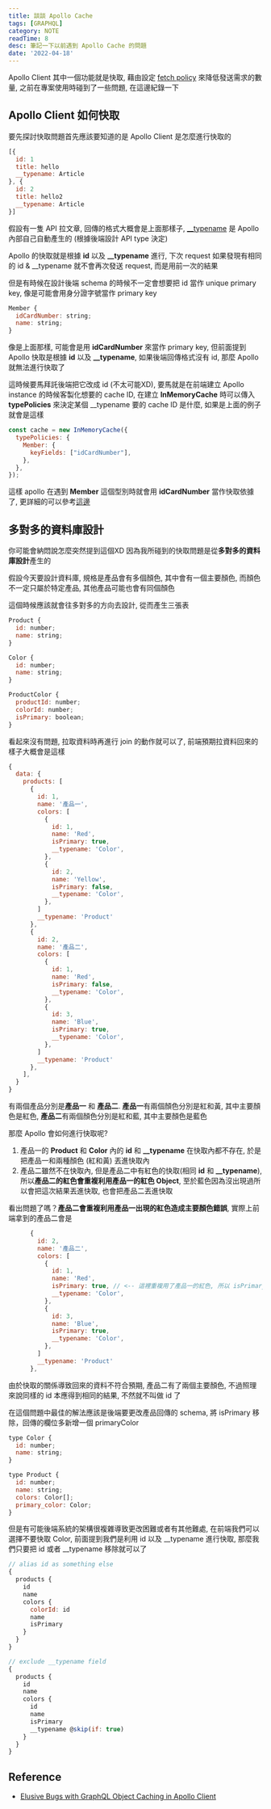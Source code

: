 ```yaml
---
title: 談談 Apollo Cache
tags: [GRAPHQL]
category: NOTE
readTime: 8
desc: 筆記一下以前遇到 Apollo Cache 的問題
date: '2022-04-18'
---
```


Apollo Client 其中一個功能就是快取, 藉由設定 [fetch policy](https://www.apollographql.com/docs/react/data/queries/#supported-fetch-policies) 來降低發送需求的數量,
之前在專案使用時碰到了一些問題, 在這邊紀錄一下

## Apollo Client 如何快取

要先探討快取問題首先應該要知道的是 Apollo Client 是怎麼進行快取的

```js
[{
  id: 1
  title: hello
  __typename: Article
}, {
  id: 2
  title: hello2
  __typename: Article
}]
```

假設有一隻 API 拉文章, 回傳的格式大概會是上面那樣子, [__typename](https://www.apollographql.com/docs/apollo-server/schema/schema/#the-__typename-field)
是 Apollo 內部自己自動產生的 (根據後端設計 API type 決定)

Apollo 的快取就是根據 **id** 以及 **__typename** 進行, 下次 request 如果發現有相同的 id & __typename 就不會再次發送 request, 而是用前一次的結果

但是有時候在設計後端 schema 的時候不一定會想要把 id 當作 unique primary key, 像是可能會用身分證字號當作 primary key

```js
Member {
  idCardNumber: string;
  name: string;
}
```

像是上面那樣, 可能會是用 **idCardNumber** 來當作 primary key, 但前面提到 Apollo 快取是根據 **id** 以及 **__typename**, 如果後端回傳格式沒有 id,
那麼 Apollo 就無法進行快取了

這時候要馬拜託後端把它改成 id (不太可能XD), 要馬就是在前端建立 Apollo instance 的時候客製化想要的 cache ID,
在建立 **InMemoryCache** 時可以傳入 **typePolicies** 來決定某個 __typename 要的 cache ID 是什麼, 如果是上面的例子就會是這樣

```js
const cache = new InMemoryCache({
  typePolicies: {
    Member: {
      keyFields: ["idCardNumber"],
    },
  },
});
```

這樣 apollo 在遇到 **Member** 這個型別時就會用 **idCardNumber** 當作快取依據了, 更詳細的可以參考[這邊](https://www.apollographql.com/docs/react/caching/cache-configuration/#customizing-cache-ids)

## 多對多的資料庫設計

你可能會納悶說怎麼突然提到這個XD 因為我所碰到的快取問題是從**多對多的資料庫設計**產生的

假設今天要設計資料庫, 規格是產品會有多個顏色, 其中會有一個主要顏色, 而顏色不一定只屬於特定產品, 其他產品可能也會有同個顏色

這個時候應該就會往多對多的方向去設計, 從而產生三張表

```js
Product {
  id: number;
  name: string;
}

Color {
  id: number;
  name: string;
}

ProductColor {
  productId: number;
  colorId: number;
  isPrimary: boolean;
}
```

看起來沒有問題, 拉取資料時再進行 join 的動作就可以了, 前端預期拉資料回來的樣子大概會是這樣

```js
{
  data: {
    products: [
      {
        id: 1,
        name: '產品一',
        colors: [
          {
            id: 1,
            name: 'Red',
            isPrimary: true,
            __typename: 'Color',
          },
          {
            id: 2,
            name: 'Yellow',
            isPrimary: false,
            __typename: 'Color',
          },
        ]
        __typename: 'Product'
      },
      {
        id: 2,
        name: '產品二',
        colors: [
          {
            id: 1,
            name: 'Red',
            isPrimary: false,
            __typename: 'Color',
          },
          {
            id: 3,
            name: 'Blue',
            isPrimary: true,
            __typename: 'Color',
          },
        ]
        __typename: 'Product'
      },
    ],
  } 
}
```

有兩個產品分別是**產品一** 和 **產品二**. **產品一**有兩個顏色分別是紅和黃, 其中主要顏色是紅色,
**產品二**有兩個顏色分別是紅和藍, 其中主要顏色是藍色

那麼 Apollo 會如何進行快取呢?

1. 產品一的 **Product** 和 **Color** 內的 **id** 和 **__typename** 在快取內都不存在, 於是把產品一和兩種顏色 (紅和黃) 丟進快取內
2. 產品二雖然不在快取內, 但是產品二中有紅色的快取(相同 **id** 和 **__typename**), 所以**產品二的紅色會重複利用產品一的紅色 Object**, 至於藍色因為沒出現過所以會把這次結果丟進快取, 也會把產品二丟進快取

看出問題了嗎？**產品二會重複利用產品一出現的紅色造成主要顏色錯誤**, 實際上前端拿到的產品二會是

```js
      {
        id: 2,
        name: '產品二',
        colors: [
          {
            id: 1,
            name: 'Red',
            isPrimary: true, // <-- 這裡重複用了產品一的紅色, 所以 isPrimary 會是 true
            __typename: 'Color',
          },
          {
            id: 3,
            name: 'Blue',
            isPrimary: true,
            __typename: 'Color',
          },
        ]
        __typename: 'Product'
      },
```

由於快取的關係導致回來的資料不符合預期, 產品二有了兩個主要顏色, 不過照理來說同樣的 id 本應得到相同的結果, 不然就不叫做 id 了

在這個問題中最佳的解法應該是後端要更改產品回傳的 schema, 將 isPrimary 移除，回傳的欄位多新增一個 primaryColor

```js
type Color {
  id: number;
  name: string;
}

type Product {
  id: number;
  name: string;
  colors: Color[];
  primary_color: Color;
}
```

但是有可能後端系統的架構很複雜導致更改困難或者有其他難處, 在前端我們可以選擇不要快取 Color, 前面提到我們是利用 id 以及 __typename 進行快取, 那麼我們只要把 id 或者 __typename 移除就可以了

```js
// alias id as something else
{
  products {
    id
    name
    colors {
      colorId: id
      name
      isPrimary
    }
  }
}

// exclude __typename field
{
  products {
    id
    name
    colors {
      id
      name
      isPrimary
      __typename @skip(if: true)
    }
  }
}
```

## Reference

- [Elusive Bugs with GraphQL Object Caching in Apollo Client](https://kamranicus.com/graphql-apollo-object-caching/)
